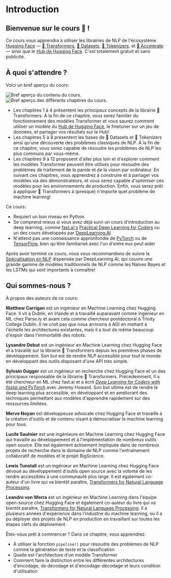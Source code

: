 # Introduction

## Bienvenue sur le cours 🤗 !

<Youtube id="00GKzGyWFEs" />

Ce cours vous apprendra à utiliser les librairies de NLP de l'écosystème [Hugging Face](https://huggingface.co/) — [🤗 Transformers](https://github.com/huggingface/transformers), [🤗 Datasets](https://github.com/huggingface/datasets), [🤗 Tokenizers](https://github.com/huggingface/tokenizers), et [🤗 Accelerate](https://github.com/huggingface/accelerate) — ainsi que le [Hub de Hugging Face](https://huggingface.co/models). C'est totalement gratuit et sans publicité.

## À quoi s'attendre ?

Voici un bref aperçu du cours:

<div class="flex justify-center">
<img class="block dark:hidden" src="https://huggingface.co/datasets/huggingface-course/documentation-images/resolve/main/en/chapter1/summary.svg" alt="Bref aperçu du contenu du cours.">
<img class="hidden dark:block" src="https://huggingface.co/datasets/huggingface-course/documentation-images/resolve/main/en/chapter1/summary-dark.svg" alt="Bref aperçu des différents chapitres du cours.">
</div>

- Les chapitres 1 à 4 présentent les principaux concepts de la librairie 🤗 Transformers. À la fin de ce chapitre, vous serez familier du fonctionnement des modèles Transformer et vous saurez comment utiliser un modèle du [Hub de Hugging Face](https://huggingface.co/models), le finetuner sur un jeu de données, et partager vos résultats sur le Hub!
- Les chapitres 5 à 8 présentent les bases de 🤗 Datasets et 🤗 Tokenizers ainsi qu'une découverte des problèmes classiques de NLP. À la fin de ce chapitre, vous serez capable de résoudre les problèmes de NLP les plus communs par vous-même.
- Les chapitres 9 à 12 proposent d'aller plus loin et d'explorer comment les modèles Transformer peuvent être utilisés pour résoudre des problèmes de traitement de la parole et de la vision par ordinateur. En suivant ces chapitres, vous apprendrez à construire et à partager vos modèles via des démonstrateurs, et vous serez capable d'optimiser ces modèles pour les environnements de production. Enfin, vous serez prêt à appliquer 🤗 Transformers à (presque) n'importe quel problème de machine learning!

Ce cours:

* Requiert un bon niveau en Python
* Se comprend mieux si vous avez déjà suivi un cours d'introduction au deep learning, comme [fast.ai's](https://www.fast.ai/) [Practical Deep Learning for Coders](https://course.fast.ai/) ou un des cours développés par [DeepLearning.AI](https://www.deeplearning.ai/)
* N'attend pas une connaissance appronfondie de [PyTorch](https://pytorch.org/) ou de [TensorFlow](https://www.tensorflow.org/), bien qu'être familiarisé avec l'un d'entre eux peut aider

Après avoir terminé ce cours, nous vous recommandons de suivre la [Spécialisation en NLP](https://www.coursera.org/specializations/natural-language-processing?utm_source=deeplearning-ai&utm_medium=institutions&utm_campaign=20211011-nlp-2-hugging_face-page-nlp-refresh) dispensée par DeepLearning.AI, qui couvre une grande gamme de modèles traditionnels de NLP comme les Naïves Bayes et les LSTMs qui sont importants à connaître!

## Qui sommes-nous ?

À propos des auteurs de ce cours:

**Matthew Carrigan** est un ingénieur en Machine Learning chez Hugging Face. Il vit à Dublin, en Irlande et à travaillé auparavant comme ingénieur en ML chez Parse.ly et avant cela comme chercheur postdoctoral à Trinity College Dublin. Il ne croit pas que nous arrivions à AGI en mettant à l'échelle les architectures existantes, mais il a tout de même beaucoup d'espoir dans l'immortalité des robots.

**Lysandre Debut** est un ingénieur en Machine Learning chez Hugging Face et a travaillé sur la librairie 🤗 Transformers depuis les premières phases de développement. Son but est de rendre NLP accessible pour tout le monde en développant des outils disposant d'une API très simple.

**Sylvain Gugger** est un ingénieur en recherche chez Hugging Face et un des principaux responsable de la librairie 🤗 Transformers. Précédemment, Il a été chercheur en ML chez fast.ai et a écrit _[Deep Learning for Coders with fastai and PyTorch](https://learning.oreilly.com/library/view/deep-learning-for/9781492045519/)_ avec Jeremy Howard. Son but ultime est de rendre le deep learning plus accessible, en développant et en améliorant des techniques permettant aux modèles d'apprendre rapidement sur des ressources limitées.

**Merve Noyan** est développeuse advocate chez Hugging Face et travaille à la création d'outils et de contenu visant à démocratiser le machine learning pour tous.

**Lucile Saulnier** est une ingénieure en Machine Learning chez Hugging Face qui travaille au développement et à l'implémentation de nombreux outils open source. Elle est également activement impliquée dans de nombreux projets de recherche dans le domaine de NLP comme l'entraînement collaboratif de modèles et le projet BigScience.

**Lewis Tunstall** est un ingénieur en Machine Learning chez Hugging Face dévoué au développement d'outils open source avec la volonté de les rendre accessibles à une communauté plus large. Il est également co-auteur d'un livre qui va bientôt paraître, [Transformers for Natural Language Processing](https://www.oreilly.com/library/view/natural-language-processing/9781098103231/).

**Leandro von Werra** est un ingénieur en Machine Learning dans l'équipe open-source chez Hugging Face et également co-auteur du livre qui va bientôt paraître, [Transformers for Natural Language Processing](https://www.oreilly.com/library/view/natural-language-processing/9781098103231/). Il a plusieurs années d'expérience dans l'industrie du machine learning, où il a pu déployer des projets de NLP en production en travaillant sur toutes les étapes clefs du déploiement.

Êtes-vous prêt à commencer ? Dans ce chapitre, vous apprendrez:
* À utiliser la fonction `pipeline()` pour résoudre des problèmes de NLP comme la génération de texte et la classification
* Quelle est l'architecture d'un modèle Transformer
* Comment faire la distinction entre les différentes architectures d'encodage, de décodage et d'encodage-décodage et leurs condition d'utilisation
